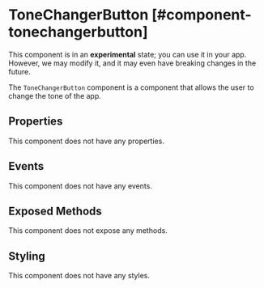 
# ToneChangerButton [#component-tonechangerbutton]

<Callout type="warning" emoji="📔">This component is in an **experimental** state; you can use it in your app. However, we may modify it, and it may even have breaking changes in the future.</Callout>

The `ToneChangerButton` component is a component that allows the user to change the tone of the app.

## Properties

This component does not have any properties.

## Events

This component does not have any events.

## Exposed Methods

This component does not expose any methods.

## Styling

This component does not have any styles.
